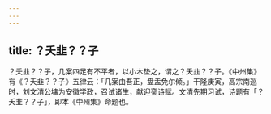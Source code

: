 ```yaml
---
---
---
```

title: ？夭韭？？子
---



？夭韭？？子，几案四足有不平者，以小木垫之，谓之？夭韭？？子。《中州集》有《？夭韭？？子》五律云：「几案由吾正，盘盂免尔倾。」干隆庚寅，高宗南巡时，刘文清公墉为安徽学政，召试诸生，献迎銮诗赋。文清先期习试，诗题有「？夭韭？？子」，即本《中州集》命题也。